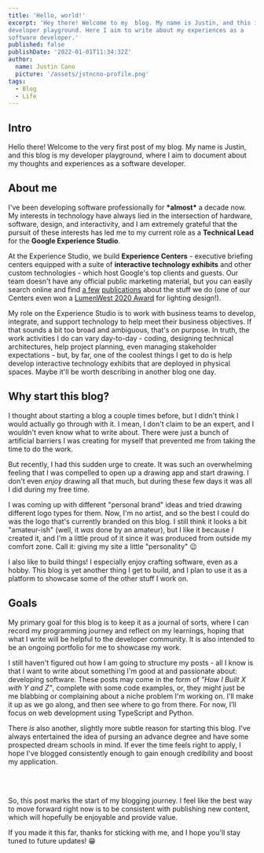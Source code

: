 ```yaml
---
title: 'Hello, world!'
excerpt: 'Hey there! Welcome to my  blog. My name is Justin, and this is my
developer playground. Here I aim to write about my experiences as a
software developer.'
published: false
publishDate: '2022-01-01T11:34:32Z'
author:
  name: Justin Cano
  picture: '/assets/jstncno-profile.png'
tags:
  - Blog
  - Life
---
```


## Intro

Hello there! Welcome to the very first post of my blog. My name is Justin, and
this blog is my developer playground, where I aim to document about my thoughts
and experiences as a software developer.

## About me

I've been developing software professionally for **\*almost\*** a decade now. My
interests in technology have always lied in the intersection of hardware,
software, design, and interactivity, and I am extremely grateful that the
pursuit of these interests has led me to my current role as a **Technical Lead**
for the **Google Experience Studio**.

At the Experience Studio, we build **Experience Centers** - executive briefing
centers equipped with a suite of **interactive technology exhibits** and other
custom technologies - which host Google's top clients and guests. Our team
doesn't have any official public marketing material, but you can easily search
online and find
[a few](https://thinkwellgroup.com/project/google-the-grove-experience-center/)
[publications](https://www.electrosonic.com/projects/the-grove-google-experience-center)
about the stuff we do (one of our Centers even won a
[LumenWest 2020 Award](https://www.lumenwest2020.com/) for lighting design!).

My role on the Experience Studio is to work with business teams to develop,
integrate, and support technology to help meet their business objectives. If
that sounds a bit too broad and ambiguous, that's on purpose. In truth, the work
activities I do can vary day-to-day - coding, designing technical architectures,
help project planning, even managing stakeholder expectations - but, by far, one
of the coolest things I get to do is help develop interactive technology
exhibits that are deployed in physical spaces. Maybe it'll be worth describing
in another blog one day.

## Why start this blog?

I thought about starting a blog a couple times before, but I didn't think I
would actually go through with it. I mean, I don't claim to be an expert, and I
wouldn't even know what to write about. There were just a bunch of artificial
barriers I was creating for myself that prevented me from taking the time to do
the work.

But recently, I had this sudden urge to create. It was such an overwhelming
feeling that I was compelled to open up a drawing app and start drawing. I don't
even _enjoy_ drawing all that much, but during these few days it was all I did
during my free time.

I was coming up with different "personal brand" ideas and tried drawing
different logo types for them. Now, I'm no artist, and so the best I could do
was the logo that's currently branded on this blog. I still think it looks a bit
"amateur-ish" (well, it _was_ done by an amateur), but I like it because _I_
created it, and I'm a little proud of it since it was produced from outside my
comfort zone. Call it: giving my site a little "personality" 😉

I also like to build things! I especially enjoy crafting software, even as a
hobby. This blog is yet another thing I get to build, and I plan to use it as a
platform to showcase some of the other stuff I work on.

## Goals

My primary goal for this blog is to keep it as a journal of sorts, where I can
record my programming journey and reflect on my learnings, hoping that what I
write will be helpful to the developer community. It is also intended to be an
ongoing portfolio for me to showcase my work.

I still haven't figured out how I am going to structure my posts - all I know is
that I want to write about something I'm good at and passionate about:
developing software. These posts may come in the form of
_"How I Built X with Y and Z"_, complete with some code examples, or, they might
just be me blabbing or complaining about a niche problem I'm working on. I'll
make it up as we go along, and then see where to go from there. For now, I’ll
focus on web development using TypeScript and Python.

There _is_ also another, slightly more subtle reason for starting this blog.
I've always entertained the idea of pursing an advance degree and have some
prospected dream schools in mind. If ever the time feels right to apply, I hope
I've blogged consistently enough to gain enough credibility and boost my
application.

<br/>
<br/>

So, this post marks the start of my blogging journey. I feel like the best
way to move forward right now is to be consistent with publishing new content,
which will hopefully be enjoyable and provide value.

If you made it this far, thanks for sticking with me, and I hope you'll stay
tuned to future updates! 😁
